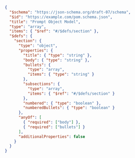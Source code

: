 ```json
{
  "$schema": "https://json-schema.org/draft-07/schema",
  "$id": "https://example.com/pom.schema.json",
  "title": "Prompt Object Model",
  "type": "array",
  "items": { "$ref": "#/$defs/section" },
  "$defs": {
    "section": {
      "type": "object",
      "properties": {
        "title": { "type": "string" },
        "body": { "type": "string" },
        "bullets": {
          "type": "array",
          "items": { "type": "string" }
        },
        "subsections": {
          "type": "array",
          "items": { "$ref": "#/$defs/section" }
        },
        "numbered": { "type": "boolean" },
        "numberedBullets": { "type": "boolean" }
      },
      "anyOf": [
        { "required": ["body"] },
        { "required": ["bullets"] }
      ],
      "additionalProperties": false
    }
  }
}
```

